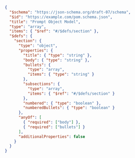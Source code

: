 ```json
{
  "$schema": "https://json-schema.org/draft-07/schema",
  "$id": "https://example.com/pom.schema.json",
  "title": "Prompt Object Model",
  "type": "array",
  "items": { "$ref": "#/$defs/section" },
  "$defs": {
    "section": {
      "type": "object",
      "properties": {
        "title": { "type": "string" },
        "body": { "type": "string" },
        "bullets": {
          "type": "array",
          "items": { "type": "string" }
        },
        "subsections": {
          "type": "array",
          "items": { "$ref": "#/$defs/section" }
        },
        "numbered": { "type": "boolean" },
        "numberedBullets": { "type": "boolean" }
      },
      "anyOf": [
        { "required": ["body"] },
        { "required": ["bullets"] }
      ],
      "additionalProperties": false
    }
  }
}
```

